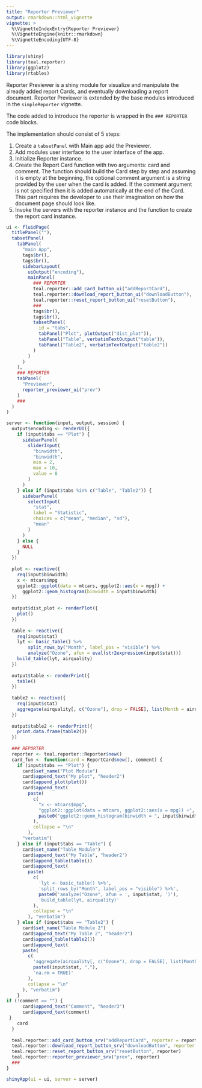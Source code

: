 ```yaml
---
title: "Reporter Previewer"
output: rmarkdown::html_vignette
vignette: >
  %\VignetteIndexEntry{Reporter Previewer}
  %\VignetteEngine{knitr::rmarkdown}
  %\VignetteEncoding{UTF-8}
---
```


```r
library(shiny)
library(teal.reporter)
library(ggplot2)
library(rtables)
```

Reporter Previewer is a shiny module for visualize and manipulate the already added report Cards, and eventually downloading a report document.
Reporter Previewer is extended by the base modules introduced in the `simpleReporter` vignette.

The code added to introduce the reporter is wrapped in the `### REPORTER` code blocks.

The implementation should consist of 5 steps:

1. Create a `tabsetPanel` with Main app add the Previewer.
2. Add modules user interface to the user interface of the app.
3. Initialize Reporter instance.
4. Create the Report Card function with two arguments: card and comment.
The function should build the Card step by step and assuming it is empty at the beginning,
the optional comment argument is a string provided by the user when the card is added.
If the comment argument is not specified then it is added automatically at the end of the Card.
This part requires the developer to use their imagination on how the document page should look like. 
5. Invoke the servers with the reporter instance and the function to create the report card instance.

```r
ui <- fluidPage(
  titlePanel(""),
  tabsetPanel(
    tabPanel(
      "main App",
      tags$br(),
      tags$br(),
      sidebarLayout(
        uiOutput("encoding"),
        mainPanel(
          ### REPORTER
          teal.reporter::add_card_button_ui("addReportCard"),
          teal.reporter::download_report_button_ui("downloadButton"),
          teal.reporter::reset_report_button_ui("resetButton"),
          ###
          tags$br(),
          tags$br(),
          tabsetPanel(
            id = "tabs",
            tabPanel("Plot", plotOutput("dist_plot")),
            tabPanel("Table", verbatimTextOutput("table")),
            tabPanel("Table2", verbatimTextOutput("table2"))
          )
        )
      )
    ),
    ### REPORTER
    tabPanel(
      "Previewer",
      reporter_previewer_ui("prev")
    )
    ###
  )
)

server <- function(input, output, session) {
  output$encoding <- renderUI({
    if (input$tabs == "Plot") {
      sidebarPanel(
        sliderInput(
          "binwidth",
          "binwidth",
          min = 2,
          max = 10,
          value = 8
        )
      )
    } else if (input$tabs %in% c("Table", "Table2")) {
      sidebarPanel(
        selectInput(
          "stat",
          label = "Statistic",
          choices = c("mean", "median", "sd"),
          "mean"
        )
      )
    } else {
      NULL
    }
  })
  
  plot <- reactive({
    req(input$binwidth)
    x <- mtcars$mpg
    ggplot2::ggplot(data = mtcars, ggplot2::aes(x = mpg)) +
      ggplot2::geom_histogram(binwidth = input$binwidth)
  })
  
  output$dist_plot <- renderPlot({
    plot()
  })
  
  table <- reactive({
    req(input$stat)
    lyt <- basic_table() %>%
        split_rows_by("Month", label_pos = "visible") %>%
        analyze("Ozone", afun = eval(str2expression(input$stat)))
    build_table(lyt, airquality)
  })
  
  output$table <- renderPrint({
    table()
  })
  
  table2 <- reactive({
    req(input$stat)
    aggregate(airquality[, c("Ozone"), drop = FALSE], list(Month = airquality$Month), get(input$stat), na.rm = TRUE)
  })
  
  output$table2 <- renderPrint({
    print.data.frame(table2())
  })
  
  ### REPORTER
  reporter <- teal.reporter::Reporter$new()
  card_fun <- function(card = ReportCard$new(), comment) {
    if (input$tabs == "Plot") {
      card$set_name("Plot Module")
      card$append_text("My plot", "header2")
      card$append_plot(plot())
      card$append_text(
        paste(
          c(
            "x <- mtcars$mpg",
            "ggplot2::ggplot(data = mtcars, ggplot2::aes(x = mpg)) +",
            paste0("ggplot2::geom_histogram(binwidth = ", input$binwidth, ")")
          ),
          collapse = "\n"
        ), 
      "verbatim")
    } else if (input$tabs == "Table") {
      card$set_name("Table Module")
      card$append_text("My Table", "header2")
      card$append_table(table())
      card$append_text(
        paste(
          c(
            'lyt <- basic_table() %>%',
            'split_rows_by("Month", label_pos = "visible") %>%',
            paste0('analyze("Ozone", afun = ', input$stat, ')'),
            'build_table(lyt, airquality)'
          ),
          collapse = "\n"
        ), "verbatim")
    } else if (input$tabs == "Table2") {
      card$set_name("Table Module 2")
      card$append_text("My Table 2", "header2")
      card$append_table(table2())
      card$append_text(
      paste(
        c(
          'aggregate(airquality[, c("Ozone"), drop = FALSE], list(Month = airquality$Month),', 
          paste0(input$stat, ","), 
          'na.rm = TRUE)'
        ),
        collapse = "\n"
      ), "verbatim")
    }
if (!comment == "") {
      card$append_text("Comment", "header3")
      card$append_text(comment)
 }
    card
  }
  
  teal.reporter::add_card_button_srv("addReportCard", reporter = reporter, card_fun = card_fun)
  teal.reporter::download_report_button_srv("downloadButton", reporter = reporter)
  teal.reporter::reset_report_button_srv("resetButton", reporter)
  teal.reporter::reporter_previewer_srv("prev", reporter)
  ###
}

shinyApp(ui = ui, server = server)
```
